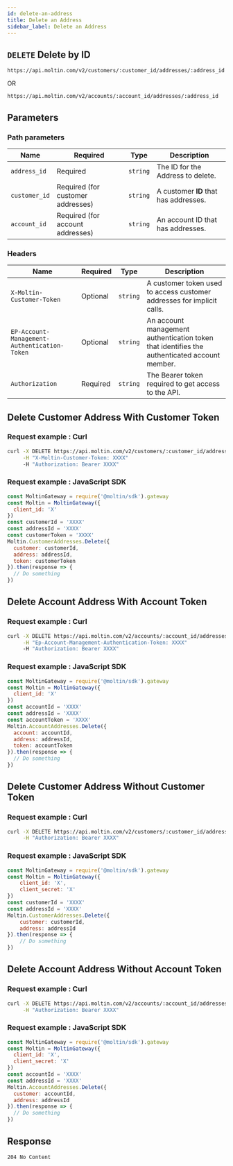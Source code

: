 ```yaml
---
id: delete-an-address
title: Delete an Address
sidebar_label: Delete an Address
---
```


## `DELETE` Delete by ID

```http
https://api.moltin.com/v2/customers/:customer_id/addresses/:address_id
```

OR

```http
https://api.moltin.com/v2/accounts/:account_id/addresses/:address_id
```

## Parameters

### Path parameters

| Name | Required | Type | Description |
| --- | --- | --- | --- |
| `address_id` | Required | `string` | The ID for the Address to delete. |
| `customer_id` | Required (for customer addresses) | `string` | A customer **ID** that has addresses. |
| `account_id` | Required (for account addresses) | `string` | An account ID that has addresses. |

### Headers

| Name | Required | Type | Description |
| --- | --- | --- | --- |
| `X-Moltin-Customer-Token` | Optional | `string` | A customer token used to access customer addresses for implicit calls. |
| `EP-Account-Management-Authentication-Token` | Optional | `string` | An account management authentication token that identifies the authenticated account member. |
| `Authorization` | Required | `string` | The Bearer token required to get access to the API. |

## Delete Customer Address With Customer Token

### Request example : Curl

```bash
curl -X DELETE https://api.moltin.com/v2/customers/:customer_id/addresses/:address_id \
     -H "X-Moltin-Customer-Token: XXXX"
     -H "Authorization: Bearer XXXX"
```

### Request example : JavaScript SDK

```javascript
const MoltinGateway = require('@moltin/sdk').gateway
const Moltin = MoltinGateway({
  client_id: 'X'
})
const customerId = 'XXXX'
const addressId = 'XXXX'
const customerToken = 'XXXX'
Moltin.CustomerAddresses.Delete({
  customer: customerId,
  address: addressId,
  token: customerToken
}).then(response => {
  // Do something
})
```

## Delete Account Address With Account Token

### Request example : Curl

```bash
curl -X DELETE https://api.moltin.com/v2/accounts/:account_id/addresses/:address_id \
     -H "Ep-Account-Management-Authentication-Token: XXXX"
     -H "Authorization: Bearer XXXX"
```


### Request example : JavaScript SDK

```javascript
const MoltinGateway = require('@moltin/sdk').gateway
const Moltin = MoltinGateway({
  client_id: 'X'
})
const accountId = 'XXXX'
const addressId = 'XXXX'
const accountToken = 'XXXX'
Moltin.AccountAddresses.Delete({
  account: accountId,
  address: addressId,
  token: accountToken
}).then(response => {
  // Do something
})
```

## Delete Customer Address Without Customer Token

### Request example : Curl

```bash
curl -X DELETE https://api.moltin.com/v2/customers/:customer_id/addresses/:address_id \
     -H "Authorization: Bearer XXXX"
```

### Request example : JavaScript SDK

```javascript
const MoltinGateway = require('@moltin/sdk').gateway
const Moltin = MoltinGateway({
    client_id: 'X',
    client_secret: 'X'
})
const customerId = 'XXXX'
const addressId = 'XXXX'
Moltin.CustomerAddresses.Delete({
    customer: customerId,
    address: addressId
}).then(response => {
    // Do something
})
```

## Delete Account Address Without Account Token

### Request example : Curl

```bash
curl -X DELETE https://api.moltin.com/v2/accounts/:account_id/addresses/:address_id \
     -H "Authorization: Bearer XXXX"
```

### Request example : JavaScript SDK

```javascript
const MoltinGateway = require('@moltin/sdk').gateway
const Moltin = MoltinGateway({
  client_id: 'X',
  client_secret: 'X'
})
const accountId = 'XXXX'
const addressId = 'XXXX'
Moltin.AccountAddresses.Delete({
  customer: accountId,
  address: addressId
}).then(response => {
  // Do something
})
```

## Response

`204 No Content`
